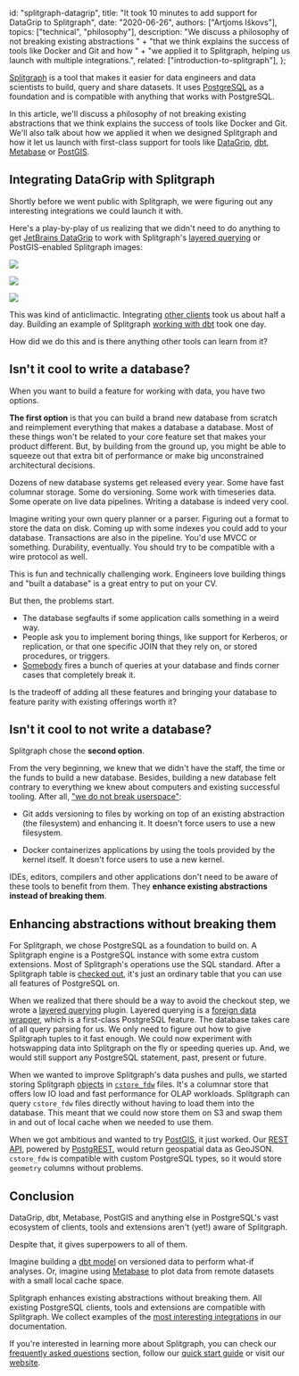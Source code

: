   id: "splitgraph-datagrip",
  title: "It took 10 minutes to add support for DataGrip to Splitgraph",
  date: "2020-06-26",
  authors: ["Artjoms Iškovs"],
  topics: ["technical", "philosophy"],
  description:
    "We discuss a philosophy of not breaking existing abstractions " +
    "that we think explains the success of tools like Docker and Git and how " +
    "we applied it to Splitgraph, helping us launch with multiple integrations.",
  related: ["introduction-to-splitgraph"],
};

[Splitgraph](https://www.splitgraph.com) is a tool that makes it easier for data engineers and data scientists to build, query and share datasets. It uses [PostgreSQL](https://www.postgresql.org/) as a foundation and is compatible with anything that works with PostgreSQL.

In this article, we'll discuss a philosophy of not breaking existing abstractions that we think explains the success of tools like Docker and Git. We'll also talk about how we applied it when we designed Splitgraph and how it let us launch with first-class support for tools like [DataGrip](/docs/integrating-splitgraph/datagrip), [dbt](/docs/integrating-splitgraph/dbt), [Metabase](/docs/integrating-splitgraph/metabase) or [PostGIS](/docs/integrating-splitgraph/postgis).

## Integrating DataGrip with Splitgraph

Shortly before we went public with Splitgraph, we were figuring out any interesting integrations we could launch it with.

Here's a play-by-play of us realizing that we didn't need to do anything to get [JetBrains DataGrip](/docs/integrating-splitgraph/datagrip) to work with Splitgraph's [layered querying](/docs/large-datasets/layered-querying) or PostGIS-enabled Splitgraph images:

![](https://raw.githubusercontent.com/splitgraph/splitgraph.com/master/content/blog/images/20202606-datagrip/01-splitgraph-datagrip.png)

![](https://raw.githubusercontent.com/splitgraph/splitgraph.com/master/content/blog/images/20202606-datagrip/02-layered-querying.png)

![](https://raw.githubusercontent.com/splitgraph/splitgraph.com/master/content/blog/images/20202606-datagrip/03-geodata.png)

This was kind of anticlimactic. Integrating [other clients](/docs/integrating-splitgraph/other-clients) took us about half a day. Building an example of Splitgraph [working with dbt](/docs/integrating-splitgraph/dbt) took one day.

How did we do this and is there anything other tools can learn from it?

## Isn't it cool to write a database?

When you want to build a feature for working with data, you have two options.

**The first option** is that you can build a brand new database from scratch and reimplement everything that makes a database a database. Most of these things won't be related to your core feature set that makes your product different. But, by building from the ground up, you might be able to squeeze out that extra bit of performance or make big unconstrained architectural decisions.

Dozens of new database systems get released every year. Some have fast columnar storage. Some do versioning. Some work with timeseries data. Some operate on live data pipelines. Writing a database is indeed very cool.

Imagine writing your own query planner or a parser. Figuring out a format to store the data on disk. Coming up with some indexes you could add to your database. Transactions are also in the pipeline. You'd use MVCC or something. Durability, eventually. You should try to be compatible with a wire protocol as well.

This is fun and technically challenging work. Engineers love building things and "built a database" is a great entry to put on your CV.

But then, the problems start.

  * The database segfaults if some application calls something in a weird way.
  * People ask you to implement boring things, like support for Kerberos, or replication, or that one specific JOIN that they rely on, or stored procedures, or triggers.
  * [Somebody](https://jepsen.io/) fires a bunch of queries at your database and finds corner cases that completely break it.

Is the tradeoff of adding all these features and bringing your database to feature parity with existing offerings worth it?

## Isn't it cool to not write a database?

Splitgraph chose the **second option**.

From the very beginning, we knew that we didn't have the staff, the time or the funds to build a new database. Besides, building a new database felt contrary to everything we knew about computers and existing successful tooling. After all, ["we do not break userspace"](https://unix.stackexchange.com/a/235532):

  * Git adds versioning to files by working on top of an existing abstraction (the filesystem) and enhancing it. It doesn't force users to use a new filesystem.

  * Docker containerizes applications by using the tools provided by the kernel itself. It doesn't force users to use a new kernel.

IDEs, editors, compilers and other applications don't need to be aware of these tools to benefit from them. They **enhance existing abstractions instead of breaking them**.

## Enhancing abstractions without breaking them

For Splitgraph, we chose PostgreSQL as a foundation to build on. A Splitgraph engine is a PostgreSQL instance with some extra custom extensions. Most of Splitgraph's operations use the SQL standard. After a Splitgraph table is [checked out](/docs/sgr/image-management-creation/checkout), it's just an ordinary table that you can use all features of PostgreSQL on.

When we realized that there should be a way to avoid the checkout step, we wrote a [layered querying](/docs/large-datasets/layered-querying) plugin. Layered querying is a [foreign data wrapper](/docs/ingesting-data/foreign-data-wrappers/introduction), which is a first-class PostgreSQL feature. The database takes care of all query parsing for us. We only need to figure out how to give Splitgraph tuples to it fast enough. We could now experiment with hotswapping data into Splitgraph on the fly or speeding queries up. And, we would still support any PostgreSQL statement, past, present or future.

When we wanted to improve Splitgraph's data pushes and pulls, we started storing Splitgraph [objects](/docs/concepts/objects) in [`cstore_fdw`](https://github.com/citusdata/cstore_fdw) files. It's a columnar store that offers low IO load and fast performance for OLAP workloads. Splitgraph can query `cstore_fdw` files directly without having to load them into the database. This meant that we could now store them on S3 and swap them in and out of local cache when we needed to use them.

When we got ambitious and wanted to try [PostGIS](/docs/integrating-splitgraph/postgis), it just worked. Our [REST API](https://data.splitgraph.com/splitgraph/london_wards/latest/-/rest/city_merged_2018?district=eq.City%20of%20Westminster), powered by [PostgREST](/docs/integrating-splitgraph/postgrest), would return geospatial data as GeoJSON. `cstore_fdw` is compatible with custom PostgreSQL types, so it would store `geometry` columns without problems.

## Conclusion

DataGrip, dbt, Metabase, PostGIS and anything else in PostgreSQL's vast ecosystem of clients, tools and extensions aren't (yet!) aware of Splitgraph.

Despite that, it gives superpowers to all of them.

Imagine building a [dbt model](/docs/integrating-splitgraph/dbt) on versioned data to perform what-if analyses. Or, imagine using [Metabase](/docs/integrating-splitgraph/metabase) to plot data from remote datasets with a small local cache space.

Splitgraph enhances existing abstractions without breaking them. All existing PostgreSQL clients, tools and extensions are compatible with Splitgraph. We collect examples of the [most interesting integrations](/product/splitgraph/integrations) in our documentation.

If you're interested in learning more about Splitgraph, you can check our [frequently asked questions](/docs/getting-started/frequently-asked-questions) section, follow our [quick start guide](/docs/getting-started/five-minute-demo) or visit our [website](https://www.splitgraph.com).
